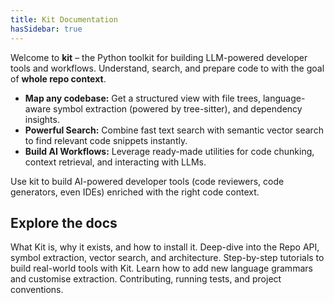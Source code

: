 ```yaml
---
title: Kit Documentation
hasSidebar: true
---
```

Welcome to **kit** – the Python toolkit for building LLM-powered developer tools and workflows. Understand, 
search, and prepare code to with the goal of **whole repo context**.

*   **Map any codebase:** Get a structured view with file trees, language-aware symbol extraction (powered by tree-sitter), and dependency insights.
*   **Powerful Search:** Combine fast text search with semantic vector search to find relevant code snippets instantly.
*   **Build AI Workflows:** Leverage ready-made utilities for code chunking, context retrieval, and interacting with LLMs.

Use kit to build AI-powered developer tools (code reviewers, code generators, even IDEs) enriched with the right code context.

## Explore the docs

<CardGrid>
  <LinkCard title="Overview" href="/introduction/overview">
    What Kit is, why it exists, and how to install it.
  </LinkCard>
  <LinkCard title="Core Concepts" href="/core-concepts/api-primitives">
    Deep-dive into the Repo API, symbol extraction, vector search, and architecture.
  </LinkCard>
  <LinkCard title="Tutorials" href="/tutorials/ai_pr_reviewer">
    Step-by-step tutorials to build real-world tools with Kit.
  </LinkCard>
  <LinkCard title="Extending Kit" href="/extending/adding-languages">
    Learn how to add new language grammars and customise extraction.
  </LinkCard>
  <LinkCard title="Development" href="/development/running-tests">
    Contributing, running tests, and project conventions.
  </LinkCard>
</CardGrid>
